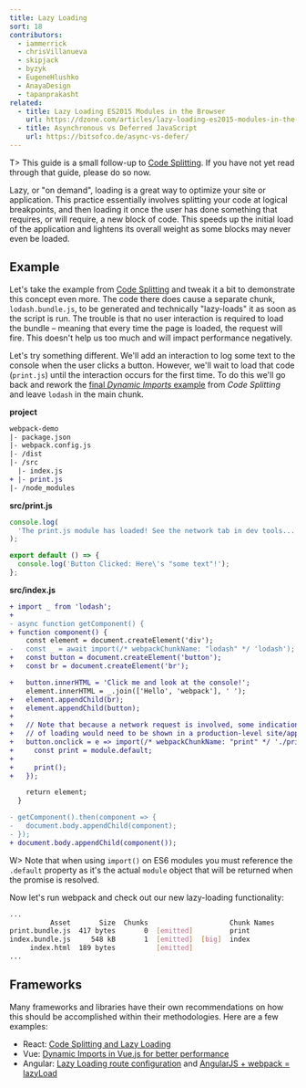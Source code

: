 ```yaml
---
title: Lazy Loading
sort: 18
contributors:
  - iammerrick
  - chrisVillanueva
  - skipjack
  - byzyk
  - EugeneHlushko
  - AnayaDesign
  - tapanprakasht
related:
  - title: Lazy Loading ES2015 Modules in the Browser
    url: https://dzone.com/articles/lazy-loading-es2015-modules-in-the-browser
  - title: Asynchronous vs Deferred JavaScript
    url: https://bitsofco.de/async-vs-defer/
---
```


T> This guide is a small follow-up to [Code Splitting](/guides/code-splitting). If you have not yet read through that guide, please do so now.

Lazy, or "on demand", loading is a great way to optimize your site or application. This practice essentially involves splitting your code at logical breakpoints, and then loading it once the user has done something that requires, or will require, a new block of code. This speeds up the initial load of the application and lightens its overall weight as some blocks may never even be loaded.

## Example

Let's take the example from [Code Splitting](/guides/code-splitting/#dynamic-imports) and tweak it a bit to demonstrate this concept even more. The code there does cause a separate chunk, `lodash.bundle.js`, to be generated and technically "lazy-loads" it as soon as the script is run. The trouble is that no user interaction is required to load the bundle – meaning that every time the page is loaded, the request will fire. This doesn't help us too much and will impact performance negatively.

Let's try something different. We'll add an interaction to log some text to the console when the user clicks a button. However, we'll wait to load that code (`print.js`) until the interaction occurs for the first time. To do this we'll go back and rework the [final _Dynamic Imports_ example](/guides/code-splitting/#dynamic-imports) from _Code Splitting_ and leave `lodash` in the main chunk.

**project**

```diff
webpack-demo
|- package.json
|- webpack.config.js
|- /dist
|- /src
  |- index.js
+ |- print.js
|- /node_modules
```

**src/print.js**

```js
console.log(
  'The print.js module has loaded! See the network tab in dev tools...'
);

export default () => {
  console.log('Button Clicked: Here\'s "some text"!');
};
```

**src/index.js**

```diff
+ import _ from 'lodash';
+
- async function getComponent() {
+ function component() {
    const element = document.createElement('div');
-   const _ = await import(/* webpackChunkName: "lodash" */ 'lodash');
+   const button = document.createElement('button');
+   const br = document.createElement('br');

+   button.innerHTML = 'Click me and look at the console!';
    element.innerHTML = _.join(['Hello', 'webpack'], ' ');
+   element.appendChild(br);
+   element.appendChild(button);
+
+   // Note that because a network request is involved, some indication
+   // of loading would need to be shown in a production-level site/app.
+   button.onclick = e => import(/* webpackChunkName: "print" */ './print').then(module => {
+     const print = module.default;
+
+     print();
+   });

    return element;
  }

- getComponent().then(component => {
-   document.body.appendChild(component);
- });
+ document.body.appendChild(component());
```

W> Note that when using `import()` on ES6 modules you must reference the `.default` property as it's the actual `module` object that will be returned when the promise is resolved.

Now let's run webpack and check out our new lazy-loading functionality:

```bash
...
          Asset       Size  Chunks                    Chunk Names
print.bundle.js  417 bytes       0  [emitted]         print
index.bundle.js     548 kB       1  [emitted]  [big]  index
     index.html  189 bytes          [emitted]
...
```

## Frameworks

Many frameworks and libraries have their own recommendations on how this should be accomplished within their methodologies. Here are a few examples:

- React: [Code Splitting and Lazy Loading](https://reactjs.org/docs/code-splitting.html)
- Vue: [Dynamic Imports in Vue.js for better performance](https://vuedose.tips/tips/dynamic-imports-in-vue-js-for-better-performance/)
- Angular: [Lazy Loading route configuration](https://angular.io/guide/router#milestone-6-asynchronous-routing) and [AngularJS + webpack = lazyLoad](https://medium.com/@var_bin/angularjs-webpack-lazyload-bb7977f390dd)
